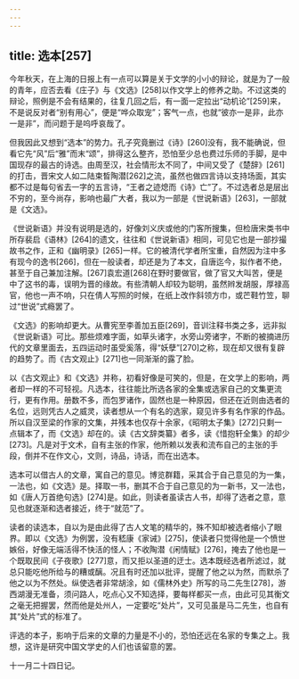 ```yaml
---
---
---
```

title: 选本[257]
---




今年秋天，在上海的日报上有一点可以算是关于文学的小小的辩论，就是为了一般的青年，应否去看《庄子》与《文选》[258]以作文学上的修养之助。不过这类的辩论，照例是不会有结果的，往复几回之后，有一面一定拉出“动机论”[259]来，不是说反对者“别有用心”，便是“哗众取宠”；客气一点，也就“彼亦一是非，此亦一是非”，而问题于是呜呼哀哉了。

但我因此又想到“选本”的势力。孔子究竟删过《诗》[260]没有，我不能确说，但看它先“风”后“雅”而末“颂”，排得这么整齐，恐怕至少总也费过乐师的手脚，是中国现存的最古的诗选。由周至汉，社会情形太不同了，中间又受了《楚辞》[261]的打击，晋宋文人如二陆束晳陶潜[262]之流，虽然也做四言诗以支持场面，其实都不过是每句省去一字的五言诗，“王者之迹熄而《诗》亡”了。不过选者总是层出不穷的，至今尚存，影响也最广大者，我以为一部是《世说新语》[263]，一部就是《文选》。

《世说新语》并没有说明是选的，好像刘义庆或他的门客所搜集，但检唐宋类书中所存裴启《语林》[264]的遗文，往往和《世说新语》相同，可见它也是一部抄撮故书之作，正和《幽明录》[265]一样。它的被清代学者所宝重，自然因为注中多有现今的逸书[266]，但在一般读者，却还是为了本文，自唐迄今，拟作者不绝，甚至于自己兼加注解。[267]袁宏道[268]在野时要做官，做了官又大叫苦，便是中了这书的毒，误明为晋的缘故。有些清朝人却较为聪明，虽然辫发胡服，厚禄高官，他也一声不响，只在倩人写照的时候，在纸上改作斜领方巾，或芒鞋竹笠，聊过“世说”式瘾罢了。

《文选》的影响却更大。从曹宪至李善加五臣[269]，音训注释书类之多，远非拟《世说新语》可比。那些烦难字面，如草头诸字，水旁山旁诸字，不断的被摘进历代的文章里面去，五四运动时虽受奚落，得“妖孽”[270]之称，现在却又很有复辟的趋势了。而《古文观止》[271]也一同渐渐的露了脸。

以《古文观止》和《文选》并称，初看好像是可笑的，但是，在文学上的影响，两者却一样的不可轻视。凡选本，往往能比所选各家的全集或选家自己的文集更流行，更有作用。册数不多，而包罗诸作，固然也是一种原因，但还在近则由选者的名位，远则凭古人之威灵，读者想从一个有名的选家，窥见许多有名作家的作品。所以自汉至梁的作家的文集，并残本也仅存十余家，《昭明太子集》[272]只剩一点辑本了，而《文选》却在的。读《古文辞类纂》者多，读《惜抱轩全集》的却少[273]。凡是对于文术，自有主张的作家，他所赖以发表和流布自己的主张的手段，倒并不在作文心，文则，诗品，诗话，而在出选本。

选本可以借古人的文章，寓自己的意见。博览群籍，采其合于自己意见的为一集，一法也，如《文选》是。择取一书，删其不合于自己意见的为一新书，又一法也，如《唐人万首绝句选》[274]是。如此，则读者虽读古人书，却得了选者之意，意见也就逐渐和选者接近，终于“就范”了。

读者的读选本，自以为是由此得了古人文笔的精华的，殊不知却被选者缩小了眼界。即以《文选》为例罢，没有嵇康《家诫》[275]，使读者只觉得他是一个愤世嫉俗，好像无端活得不快活的怪人；不收陶潜《闲情赋》[276]，掩去了他也是一个既取民间《子夜歌》[277]意，而又拒以圣道的迂士。选本既经选者所滤过，就总只能吃他所给与的糟或醨。况且有时还加以批评，提醒了他之以为然，而默杀了他之以为不然处。纵使选者非常胡涂，如《儒林外史》所写的马二先生[278]，游西湖漫无准备，须问路人，吃点心又不知选择，要每样都买一点，由此可见其衡文之毫无把握罢，然而他是处州人，一定要吃“处片”，又可见虽是马二先生，也自有其“处片”式的标准了。

评选的本子，影响于后来的文章的力量是不小的，恐怕还远在名家的专集之上。我想，这许是研究中国文学史的人们也该留意的罢。

十一月二十四日记。